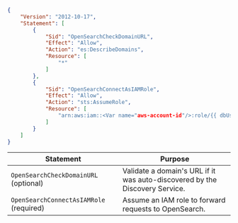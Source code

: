 ```json
{
    "Version": "2012-10-17",
    "Statement": [
        {
            "Sid": "OpenSearchCheckDomainURL",
            "Effect": "Allow",
            "Action": "es:DescribeDomains",
            "Resource": [
                "*"
            ]
        },
        {
            "Sid": "OpenSearchConnectAsIAMRole",
            "Effect": "Allow",
            "Action": "sts:AssumeRole",
            "Resource": [
                "arn:aws:iam::<Var name="aws-account-id"/>:role/{{ dbUserRole }}"
            ]
        }
    ]
}
```

| Statement | Purpose |
| --------- | ------- |
|`OpenSearchCheckDomainURL` (optional) | Validate a domain's URL if it was auto-discovered by the Discovery Service. |
|`OpenSearchConnectAsIAMRole` (required) | Assume an IAM role to forward requests to OpenSearch. |

